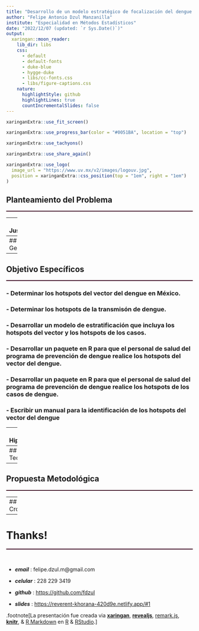 ```yaml
---
title: "Desarrollo de un modelo estratégico de focalización del dengue en áreas urbana de México"
author: "Felipe Antonio Dzul Manzanilla"
institute: "Especialidad en Métodos Estadísticos"
date: "2022/12/07 (updated: `r Sys.Date()`)"
output:
  xaringan::moon_reader:
    lib_dir: libs
    css: 
      - default
      - default-fonts
      - duke-blue
      - hygge-duke
      - libs/cc-fonts.css
      - libs/figure-captions.css
    nature:
      highlightStyle: github
      highlightLines: true
      countIncrementalSlides: false
---
```



```r
xaringanExtra::use_fit_screen()
```

```r
xaringanExtra::use_progress_bar(color = "#0051BA", location = "top")
```

```r
xaringanExtra::use_tachyons()
```

```r
xaringanExtra::use_share_again()
```

```r
xaringanExtra::use_logo(
  image_url = "https://www.uv.mx/v2/images/logouv.jpg",
  position = xaringanExtra::css_position(top = "1em", right = "1em")
)
```
## Planteamiento del Problema
<hr style="height:2px;border-width:0;color:#330019;background-color:#330019"> 

---
## Justificación
<hr style="height:2px;border-width:0;color:#330019;background-color:#330019"> 

---
## Objetivo General
<hr style="height:2px;border-width:0;color:#330019;background-color:#330019"> 
### - Desarollar un modelo estratégico de focalización del dengue en las áreas endémicas urbanas de México

---
## Objetivo Específicos 
<hr style="height:2px;border-width:0;color:#330019;background-color:#330019"> 

### - Determinar los hotspots del vector del dengue en México.

### - Determinar los hotspots de la transmisón de dengue.

### - Desarrollar un modelo de estratificación que incluya los hotspots del vector y los hotspots de los casos.

### - Desarrollar un paquete en R para que el personal de salud del programa de prevención de dengue realice los hotspots del vector del dengue.

### - Desarrollar un paquete en R para que el personal de salud del programa de prevención de dengue realice los hotspots de los casos de dengue.

### - Escribir un manual para la identificación de los hotspots del vector del dengue


---
# Hipótesis
<hr style="height:2px;border-width:0;color:#330019;background-color:#330019"> 

La identificación de los hotspots del vector y los hotspots de la transmisión de dengue son factibles y operacionalmente posibles, y su concordancia espacial puede permitir diseñar un modelo estratégico de focalización en las áreas urbanas endémicas de dengue en México que combine la vigilancia entomológica y la vigilancia epidemiológica.

---
## Marco Teórico
<hr style="height:2px;border-width:0;color:#330019;background-color:#330019"> 


---
## Propuesta Metodológica
<hr style="height:2px;border-width:0;color:#330019;background-color:#330019"> 


---
## Cronograma
<hr style="height:2px;border-width:0;color:#330019;background-color:#330019"> 


---
# Thanks!
<hr style="height:2px;border-width:0;color:#330019;background-color:#330019"> 

&nbsp;

- ***email***      :     felipe.dzul.m@gmail.com

- ***celular***    :     228 229 3419

- ***github***     :     [https://github.com/fdzul]()

- ***slides***     :     [https://reverent-khorana-420d9e.netlify.app/#1]()



.footnote[La presentación fue creada via [**xaringan**](https://github.com/yihui/xaringan),
[**revealjs**](https://revealjs.com/),
[remark.js](https://remarkjs.com), [**knitr**](http://yihui.name/knitr),
& [R Markdown](https://rmarkdown.rstudio.com) en [R]() & [RStudio](2.R_Scripts/libs/rstudio_leaflet/rstudio_leaflet.css).]




